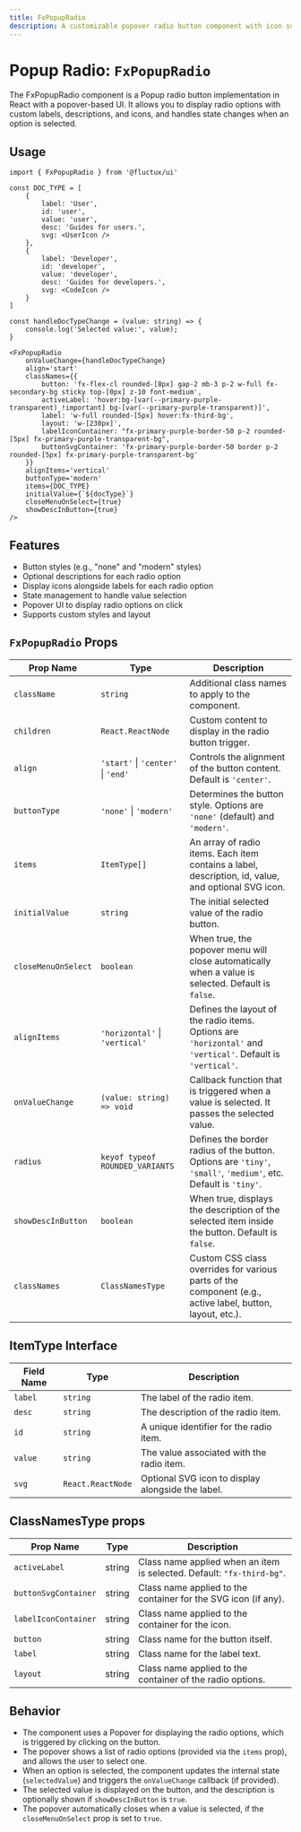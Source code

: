 ```yaml
---
title: FxPopupRadio
description: A customizable popover radio button component with icon support, state management, and flexible styling options for displaying and selecting radio options.
---
```


# Popup Radio: `FxPopupRadio`

The FxPopupRadio component is a Popup radio button implementation in React with a popover-based UI. It allows you to display radio options with custom labels, descriptions, and icons, and handles state changes when an option is selected.

## Usage
```tsx
import { FxPopupRadio } from '@fluctux/ui'

const DOC_TYPE = [
    {
        label: 'User',
        id: 'user',
        value: 'user',
        desc: 'Guides for users.',
        svg: <UserIcon />
    },
    {
        label: 'Developer',
        id: 'developer',
        value: 'developer',
        desc: 'Guides for developers.',
        svg: <CodeIcon />
    }
]

const handleDocTypeChange = (value: string) => {
    console.log('Selected value:', value);
}

<FxPopupRadio
    onValueChange={handleDocTypeChange}
    align='start'
    classNames={{
        button: 'fx-flex-cl rounded-[8px] gap-2 mb-3 p-2 w-full fx-secondary-bg sticky top-[0px] z-10 font-medium',
        activeLabel: 'hover:bg-[var(--primary-purple-transparent)_!important] bg-[var(--primary-purple-transparent)]',
        label: 'w-full rounded-[5px] hover:fx-third-bg',
        layout: 'w-[230px]',
        labelIconContainer: "fx-primary-purple-border-50 p-2 rounded-[5px] fx-primary-purple-transparent-bg",
        buttonSvgContainer: 'fx-primary-purple-border-50 border p-2 rounded-[5px] fx-primary-purple-transparent-bg'
    }}
    alignItems='vertical'
    buttonType='modern'
    items={DOC_TYPE}
    initialValue={`${docType}`}
    closeMenuOnSelect={true}
    showDescInButton={true}
/>
```

## Features
- Button styles (e.g., "none" and "modern" styles)
- Optional descriptions for each radio option
- Display icons alongside labels for each radio option
- State management to handle value selection
- Popover UI to display radio options on click
- Supports custom styles and layout

## `FxPopupRadio` Props

| Prop Name            | Type                                          | Description                                                                                                                                                           |
|----------------------|-----------------------------------------------|-----------------------------------------------------------------------------------------------------------------------------------------------------------------------|
| `className`          | `string`                                      | Additional class names to apply to the component.                                                                                                                     |
| `children`           | `React.ReactNode`                             | Custom content to display in the radio button trigger.                                                                                                                |
| `align`              | `'start'` \| `'center'` \| `'end'`                 | Controls the alignment of the button content. Default is `'center'`.                                                                                                 |
| `buttonType`         | `'none'` \| `'modern'`                         | Determines the button style. Options are `'none'` (default) and `'modern'`.                                                                                        |
| `items`              | `ItemType[]`                                  | An array of radio items. Each item contains a label, description, id, value, and optional SVG icon.                                                                |
| `initialValue`       | `string`                                      | The initial selected value of the radio button.                                                                                                                       |
| `closeMenuOnSelect`  | `boolean`                                     | When true, the popover menu will close automatically when a value is selected. Default is `false`.                                                                  |
| `alignItems`         | `'horizontal'` \| `'vertical'`                  | Defines the layout of the radio items. Options are `'horizontal'` and `'vertical'`. Default is `'vertical'`.                                                        |
| `onValueChange`      | `(value: string) => void`                     | Callback function that is triggered when a value is selected. It passes the selected value.                                                                         |
| `radius`             | `keyof typeof ROUNDED_VARIANTS`               | Defines the border radius of the button. Options are `'tiny'`, `'small'`, `'medium'`, etc. Default is `'tiny'`.                                                      |
| `showDescInButton`   | `boolean`                                     | When true, displays the description of the selected item inside the button. Default is `false`.                                                                     |
| `classNames`         | `ClassNamesType`                             | Custom CSS class overrides for various parts of the component (e.g., active label, button, layout, etc.).                                                           |

## ItemType Interface

| Field Name | Type              | Description                                         |
|-------------|-------------------|-----------------------------------------------------|
| `label`    | `string`          | The label of the radio item.                        |
| `desc`     | `string`          | The description of the radio item.                  |
| `id`       | `string`          | A unique identifier for the radio item.             |
| `value`    | `string`          | The value associated with the radio item.           |
| `svg`      | `React.ReactNode` | Optional SVG icon to display alongside the label.   |


## ClassNamesType props

| Prop Name               | Type   | Description                                                       |
|-------------------------|--------|-------------------------------------------------------------------|
| `activeLabel`           | string | Class name applied when an item is selected. Default: `"fx-third-bg"`. |
| `buttonSvgContainer`    | string | Class name applied to the container for the SVG icon (if any).   |
| `labelIconContainer`    | string | Class name applied to the container for the icon.                |
| `button`                | string | Class name for the button itself.                                |
| `label`                 | string | Class name for the label text.                                   |
| `layout`                | string | Class name applied to the container of the radio options.        |

## Behavior

- The component uses a Popover for displaying the radio options, which is triggered by clicking on the button.
- The popover shows a list of radio options (provided via the `items` prop), and allows the user to select one.
- When an option is selected, the component updates the internal state (`selectedValue`) and triggers the `onValueChange` callback (if provided).
- The selected value is displayed on the button, and the description is optionally shown if `showDescInButton` is `true`.
- The popover automatically closes when a value is selected, if the `closeMenuOnSelect` prop is set to `true`.
